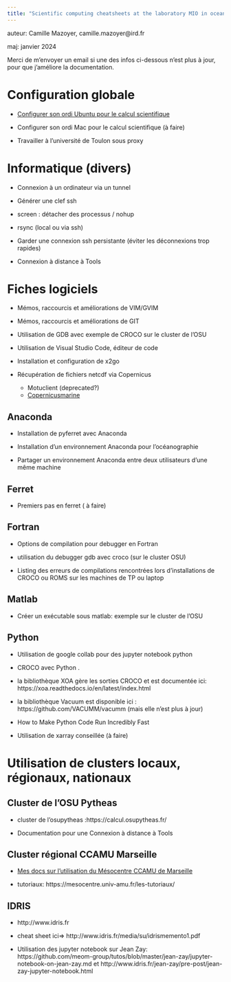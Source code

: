 ```yaml
---
title: "Scientific computing cheatsheets at the laboratory MIO in oceanography"
---
```




auteur: Camille Mazoyer, camille.mazoyer@ird.fr

maj: janvier 2024

Merci de m'envoyer un email si une des infos ci-dessous n'est plus à jour, pour que j'améliore la documentation. 


# Configuration globale  


- [Configurer son ordi Ubuntu pour le calcul scientifique](sheets/config_globale_ubuntu.html)

- Configurer son ordi Mac pour le calcul scientifique (à faire)

- Travailler à l'université de Toulon sous proxy


# Informatique (divers)

- Connexion à un ordinateur via un tunnel

- Générer une clef ssh

- screen : détacher des processus / nohup

- rsync (local ou via ssh)

- Garder une connexion ssh persistante (éviter les déconnexions trop rapides)

- Connexion à distance à Tools


# Fiches logiciels 

- Mémos, raccourcis et améliorations de VIM/GVIM

- Mémos, raccourcis et améliorations de GIT

- Utilisation de GDB avec exemple de CROCO sur le cluster de l'OSU

- Utilisation de Visual Studio Code, éditeur de code

- Installation et configuration de x2go

- Récupération de fichiers netcdf via Copernicus
  - Motuclient (deprecated?)
  - [Copernicusmarine](sheets/copernicusmarine.html)


## Anaconda

- Installation de pyferret avec Anaconda

- Installation d'un environnement Anaconda pour l'océanographie

- Partager un environnement Anaconda entre deux utilisateurs d'une même machine

## Ferret

-  Premiers pas en ferret ( à faire)

## Fortran

- Options de compilation pour debugger en Fortran

- utilisation du debugger gdb avec croco (sur le cluster OSU)

- Listing des erreurs de compilations rencontrées lors d'installations de CROCO ou ROMS sur les machines de TP ou laptop 


## Matlab

- Créer un exécutable sous matlab: exemple sur le cluster de l'OSU


## Python

- Utilisation de google collab pour des jupyter notebook python

- CROCO avec Python . 

- la bibliothèque XOA gère les sorties CROCO et est documentée ici:   https://xoa.readthedocs.io/en/latest/index.html

- la bibliothèque Vacuum est disponible ici : https://github.com/VACUMM/vacumm (mais elle n'est plus à jour)

- How to Make Python Code Run Incredibly Fast

- Utilisation de xarray conseillée (à faire)


# Utilisation de clusters locaux, régionaux, nationaux

## Cluster de l'OSU Pytheas

- cluster de l'osupytheas :https://calcul.osupytheas.fr/

- Documentation pour une Connexion à distance à Tools

## Cluster régional CCAMU Marseille

- [Mes docs sur l'utilisation du Mésocentre CCAMU de Marseille](sheets/ccamu.html)
  
- tutoriaux: https://mesocentre.univ-amu.fr/les-tutoriaux/

## IDRIS

-  http://www.idris.fr
  
-  cheat sheet ici=>  http://www.idris.fr/media/su/idrismemento1.pdf

- Utilisation des jupyter notebook sur Jean Zay: https://github.com/meom-group/tutos/blob/master/jean-zay/jupyter-notebook-on-jean-zay.md et http://www.idris.fr/jean-zay/pre-post/jean-zay-jupyter-notebook.html









